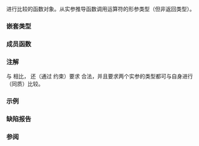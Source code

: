{{cpp/ranges/title|equal_to}}
{{cpp/utility/functional/navbar}}
{{dcl begin}}
{{dcl header|functional}}
{{dcl|since=c++20|
struct equal_to;
}}
{{dcl end}}

进行比较的函数对象。从实参推导函数调用运算符的形参类型（但非返回类型）。

===嵌套类型===
{{dsc begin}}
{{dsc hitem|嵌套类型|定义}}
{{dsc|{{tt|is_transparent}}|[[cpp/utility/functional#透明函数对象|未指定]]}}
{{dsc end}}

===成员函数===
{{dsc begin}}
{{dsc mem fun|{{PAGENAME}}#operator call|title=operator()|nolink=true|检查实参是否''相等''}}
{{dsc end}}

{{member|1={{small|std::ranges::equal_to::}}operator()|2=
{{ddcl|
template&lt; class T, class U &gt;
constexpr bool operator()( T&amp;&amp; t, U&amp;&amp; u ) const;
}}

给定表达式 {{c|1=std::forward&lt;T&gt;(t) == std::forward&lt;U&gt;(u)}} 为 {{c|expr}}：
* 给定 {{c|t}} 和 {{c|u}} 的{{ls|cpp/language/pointer#合成指针类型}}为 {{tt|P}}，如果 {{c|expr}} 造成调用比较指针的[[cpp/language/operator comparison#内建指针相等性比较|内建的]] {{c/core|1=operator==}}：
:* 对于转换后的两个（{{tt|P}} 类型）指针，如果其中一个指针在[[cpp/language/operator comparison#指针全序|由实现定义的指针严格全序]]中先于另一指针，那么返回 {{c|false}}，否则返回 {{c|true}}。
:* 如果从 {{tt|T}} 到 {{tt|P}} 的转换序列或从 {{tt|U}} 到 {{tt|P}} 的转换序列没有[[cpp/concepts#相等性保持|保持相等性]]，那么行为未定义。
* 否则：
:* 返回 {{c|expr}} 的结果。
:* 如果没有实现 {{c|std::equality_comparable_with&lt;T, U&gt;}}，那么行为未定义。

{{cpp/enable if|满足 {{c|std::equality_comparable_with&lt;T, U&gt;}} }}。
}}

===注解===
与 {{lc|std::equal_to}} 相比，{{tt|std::ranges::equal_to}} 还（通过 {{lconcept|equality_comparable_with}} 约束）要求 {{tt|1=!=}} 合法，并且要求两个实参的类型都可与自身进行（同质）比较。

===示例===
{{example}}

===缺陷报告===
{{dr list begin}}
{{dr list item|wg=lwg|dr=3530|std=C++20|before=在比较指针时放松了语法检查|after=仅放松语义要求}}
{{dr list end}}

===参阅===
{{dsc begin}}
{{dsc inc|cpp/utility/functional/dsc equal_to}}
{{dsc end}}

{{langlinks|en|es|ja|ru}}